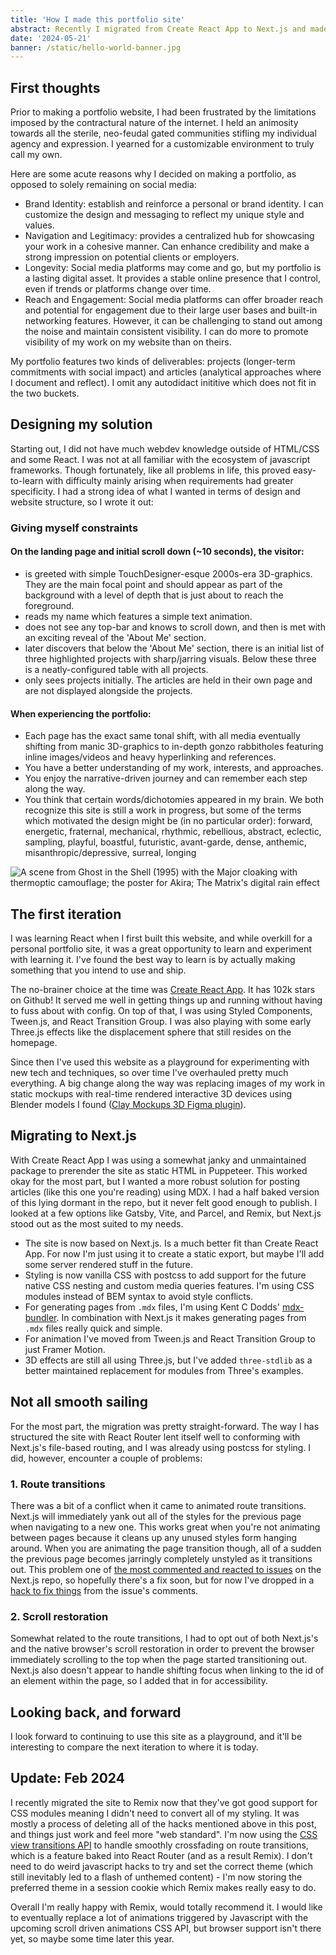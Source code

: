 ```yaml
---
title: 'How I made this portfolio site'
abstract: Recently I migrated from Create React App to Next.js and made some major upgrades in the process.
date: '2024-05-21'
banner: /static/hello-world-banner.jpg
---
```


## First thoughts

Prior to making a portfolio website, I had been frustrated by the limitations imposed by the contractural nature of the internet. I held an animosity towards all the sterile, neo-feudal gated communities stifling my individual agency and expression. I yearned for a customizable environment to truly call my own. 

Here are some acute reasons why I decided on making a portfolio, as opposed to solely remaining on social media:

- Brand Identity: establish and reinforce a personal or brand identity. I can customize the design and messaging to reflect my unique style and values.
- Navigation and Legitimacy: provides a centralized hub for showcasing your work in a cohesive manner. Can enhance credibility and make a strong impression on potential clients or employers.
- Longevity: Social media platforms may come and go, but my portfolio is a lasting digital asset. It provides a stable online presence that I control, even if trends or platforms change over time.
- Reach and Engagement: Social media platforms can offer broader reach and potential for engagement due to their large user bases and built-in networking features. However, it can be challenging to stand out among the noise and maintain consistent visibility. I can do more to promote visibility of my work on my website than on theirs.

My portfolio features two kinds of deliverables: projects (longer-term commitments with social impact) and articles (analytical approaches where I document and reflect). I omit any autodidact inititive which does not fit in the two buckets.

## Designing my solution

Starting out, I did not have much webdev knowledge outside of HTML/CSS and some React. I was not at all familiar with the ecosystem of javascript frameworks. Though fortunately, like all problems in life, this proved easy-to-learn with difficulty mainly arising when requirements had greater specificity. I had a strong idea of what I wanted in terms of design and website structure, so I wrote it out:

### Giving myself constraints

#### On the landing page and initial scroll down (~10 seconds), the visitor:
- is greeted with simple TouchDesigner-esque 2000s-era 3D-graphics. They are the main focal point and should appear as part of the background with a level of depth that is just about to reach the foreground.
- reads my name which features a simple text animation.
- does not see any top-bar and knows to scroll down, and then is met with an exciting reveal of the 'About Me' section.
- later discovers that below the 'About Me' section, there is an initial list of three highlighted projects with sharp/jarring visuals. Below these three is a neatly-configured table with all projects.
- only sees projects initially. The articles are held in their own page and are not displayed alongside the projects.

#### When experiencing the portfolio:
- Each page has the exact same tonal shift, with all media eventually shifting from manic 3D-graphics to in-depth gonzo rabbitholes featuring inline images/videos and heavy hyperlinking and references. 
- You have a better understanding of my work, interests, and approaches.
- You enjoy the narrative-driven journey and can remember each step along the way.
- You think that certain words/dichotomies appeared in my brain. We both recognize this site is still a work in progress, but some of the terms which motivated the design might be (in no particular order): forward, energetic, fraternal, mechanical, rhythmic, rebellious, abstract, eclectic, sampling, playful, boastful, futuristic, avant-garde, dense, anthemic, misanthropic/depressive, surreal, longing

![A scene from Ghost in the Shell (1995) with the Major cloaking with thermoptic camouflage; the poster for Akira; The Matrix's digital rain effect](/static/inspiration.png)

## The first iteration

I was learning React when I first built this website, and while overkill for a personal portfolio site, it was a great opportunity to learn and experiment with learning it. I've found the best way to learn is by actually making something that you intend to use and ship.

The no-brainer choice at the time was [Create React App](https://github.com/facebook/create-react-app). It has 102k stars on Github! It served me well in getting things up and running without having to fuss about with config. On top of that, I was using Styled Components, Tween.js, and React Transition Group. I was also playing with some early Three.js effects like the displacement sphere that still resides on the homepage.

Since then I've used this website as a playground for experimenting with new tech and techniques, so over time I've overhauled pretty much everything. A big change along the way was replacing images of my work in static mockups with real-time rendered interactive 3D devices using Blender models I found ([Clay Mockups 3D Figma plugin](https://www.figma.com/community/plugin/819335598581469537/Clay-Mockups-3D)).

## Migrating to Next.js

With Create React App I was using a somewhat janky and unmaintained package to prerender the site as static HTML in Puppeteer. This worked okay for the most part, but I wanted a more robust solution for posting articles (like this one you're reading) using MDX. I had a half baked version of this lying dormant in the repo, but it never felt good enough to publish. I looked at a few options like Gatsby, Vite, and Parcel, and Remix, but Next.js stood out as the most suited to my needs.

- The site is now based on Next.js. Is a much better fit than Create React App. For now I'm just using it to create a static export, but maybe I'll add some server rendered stuff in the future.
- Styling is now vanilla CSS with postcss to add support for the future native CSS nesting and custom media queries features. I'm using CSS modules instead of BEM syntax to avoid style conflicts.
- For generating pages from `.mdx` files, I'm using Kent C Dodds' [mdx-bundler](https://github.com/kentcdodds/mdx-bundler). In combination with Next.js it makes generating pages from `.mdx` files really quick and simple.
- For animation I've moved from Tween.js and React Transition Group to just Framer Motion.
- 3D effects are still all using Three.js, but I've added `three-stdlib` as a better maintained replacement for modules from Three's examples.

## Not all smooth sailing

For the most part, the migration was pretty straight-forward. The way I has structured the site with React Router lent itself well to conforming with Next.js's file-based routing, and I was already using postcss for styling. I did, however, encounter a couple of problems:

### 1. Route transitions

There was a bit of a conflict when it came to animated route transitions. Next.js will immediately yank out all of the styles for the previous page when navigating to a new one. This works great when you're not animating between pages because it cleans up any unused styles form hanging around. When you are animating the page transition though, all of a sudden the previous page becomes jarringly completely unstyled as it transitions out. This problem one of [the most commented and reacted to issues](https://github.com/vercel/next.js/issues/17464) on the Next.js repo, so hopefully there's a fix soon, but for now I've dropped in a [hack to fix things](https://github.com/vercel/next.js/issues/17464#issuecomment-796430107) from the issue's comments.

### 2. Scroll restoration

Somewhat related to the route transitions, I had to opt out of both Next.js's and the native browser's scroll restoration in order to prevent the browser immediately scrolling to the top when the page started transitioning out. Next.js also doesn't appear to handle shifting focus when linking to the id of an element within the page, so I added that in for accessibility.

## Looking back, and forward

I look forward to continuing to use this site as a playground, and it'll be interesting to compare the next iteration to where it is today.

## Update: Feb 2024

I recently migrated the site to Remix now that they've got good support for CSS modules meaning I didn't need to convert all of my styling. It was mostly a process of deleting all of the hacks mentioned above in this post, and things just work and feel more "web standard". I'm now using the [CSS view transitions API](https://developer.mozilla.org/en-US/docs/Web/API/View_Transitions_API) to handle smoothly crossfading on route transitions, which is a feature baked into React Router (and as a result Remix). I don't need to do weird javascript hacks to try and set the correct theme (which still inevitably led to a flash of unthemed content) - I'm now storing the preferred theme in a session cookie which Remix makes really easy to do.

Overall I'm really happy with Remix, would totally recommend it. I would like to eventually replace a lot of animations triggered by Javascript with the upcoming scroll driven animations CSS API, but browser support isn't there yet, so maybe some time later this year.
